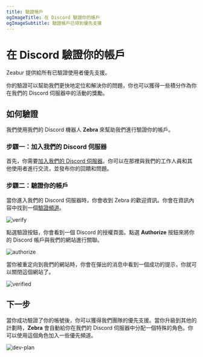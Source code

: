 ```yaml
---
title: 驗證帳戶
ogImageTitle: 在 Discord 驗證你的帳戶
ogImageSubtitle: 驗證帳戶已得到優先支援
---
```


# 在 Discord 驗證你的帳戶

Zeabur 提供給所有已驗證使用者優先支援。

你的驗證可以幫助我們更快地定位和解決你的問題，你也可以獲得一些積分作為你在我們的 Discord 伺服器中的活動的獎勵。

## 如何驗證

我們使用我們的 Discord 機器人 **Zebra** 來幫助我們進行驗證你的帳戶。

### 步驟一：加入我們的 Discord 伺服器

首先，你需要[加入我們的 Discord 伺服器](https://discord.gg/DrdGCvXEyY)。你可以在那裡與我們的工作人員和其他使用者進行交流，並發布你的回饋和問題。

### 步驟二：驗證你的帳戶

當你進入我們的 Discord 伺服器時，你會收到 Zebra 的歡迎資訊。你會在資訊內容中找到一個[驗證頻道](https://discord.com/channels/1060209568820494336/1095916895649153094)。

![verify](/community/verify/verify.png)

點選驗證按鈕，你會看到一個 Discord 的授權頁面。點選 **Authorize** 按鈕來將你的 Discord 帳戶與我們的網站進行關聯。

![authorize](/community/verify/authorize.png)

當你被重定向到我們的網站時，你會在彈出的消息中看到一個成功的提示，你就可以關閉這個網站了。

![verified](/community/verify/verified.png)

## 下一步

當你成功驗證了你的帳號後，你可以獲得我們團隊的優先支援。當你升級到其他的計劃時，**Zebra** 會自動給你在我們的 Discord 伺服器中分配一個特殊的角色。你可以使用這個角色加入一些優先頻道。

![dev-plan](/community/verify/dev-plan.png)
